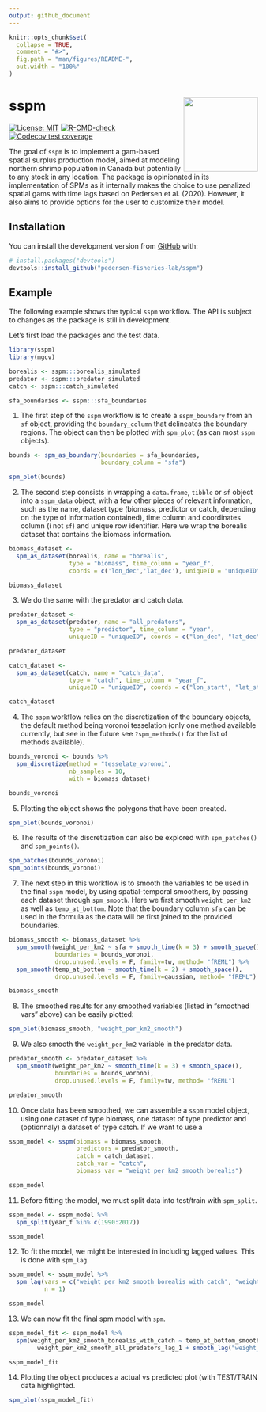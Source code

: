 ```yaml
---
output: github_document
---
```


<!-- README.md is generated from README.Rmd. Please edit that file -->

```r
knitr::opts_chunk$set(
  collapse = TRUE,
  comment = "#>",
  fig.path = "man/figures/README-",
  out.width = "100%"
)
```

# sspm <img src='man/figures/logo.png' align="right" height="150" />

<!-- badges: start -->
[![License: MIT](https://img.shields.io/badge/License-MIT-yellow.svg)](https://opensource.org/licenses/MIT/)
[![R-CMD-check](https://github.com/pedersen-fisheries-lab/sspm/workflows/R-CMD-check/badge.svg)](https://github.com/pedersen-fisheries-lab/sspm/actions)
[![Codecov test coverage](https://codecov.io/gh/pedersen-fisheries-lab/sspm/branch/main/graph/badge.svg)](https://codecov.io/gh/pedersen-fisheries-lab/sspm?branch=main)
<!-- [![Downloads](https://cranlogs.r-pkg.org/badges/sspm?color=brightgreen)](https://CRAN.R-project.org/package=sspm/)
[![Latest Release](https://img.shields.io/github/v/release/pedersen-fisheries-lab/sspm?label=Latest%20Release)](https://github.com/pedersen-fisheries-lab/sspm/releases/latest)
[![CRAN Version](https://img.shields.io/cran/v/sspm?label=CRAN%20Version)](https://CRAN.R-project.org/package=sspm)
[![GitHub Version](https://img.shields.io/github/r-package/v/pedersen-fisheries-lab/sspm?label=GitHub%20Version)](https://github.com/pedersen-fisheries-lab/sspm/blob/dev/DESCRIPTION) -->
<!-- badges: end -->

The goal of `sspm` is to implement a gam-based spatial surplus production model, aimed at modeling northern shrimp population in Canada but potentially to any stock in any location. The package is opinionated in its implementation of SPMs as it internally makes the choice to use penalized spatial gams with time lags  based on Pedersen et al. (2020). However, it also aims to provide options for the user to customize their model.

## Installation

<!-- You can install the released version of sspm from [CRAN](https://CRAN.R-project.org) with: -->
<!-- ``` r -->
<!-- install.packages("sspm") -->
<!-- ``` -->

You can install the development version from [GitHub](https://github.com/) with:

``` r
# install.packages("devtools")
devtools::install_github("pedersen-fisheries-lab/sspm")
```

## Example

The following example shows the typical `sspm` workflow. The API is subject to changes as the package is still in development.

Let's first load the packages and the test data.

```r
library(sspm)
library(mgcv)

borealis <- sspm:::borealis_simulated
predator <- sspm:::predator_simulated
catch <- sspm:::catch_simulated

sfa_boundaries <- sspm:::sfa_boundaries
```

1. The first step of the `sspm` workflow is to create a `sspm_boundary` from an `sf` object, providing the `boundary_column` that delineates the boundary regions. The object can then be plotted with `spm_plot` (as can most `sspm` objects). 

```r
bounds <- spm_as_boundary(boundaries = sfa_boundaries, 
                          boundary_column = "sfa")

spm_plot(bounds)
```

2. The second step consists in wrapping a `data.frame`, `tibble` or `sf` object into a `sspm_data` object, with a few other pieces of relevant information, such as the name, dataset type (biomass, predictor or catch, depending on the type of information contained), time column and coordinates column (i not `sf`) and unique row identifier. Here we wrap the borealis dataset that contains the biomass information.

```r
biomass_dataset <- 
  spm_as_dataset(borealis, name = "borealis", 
                 type = "biomass", time_column = "year_f",
                 coords = c('lon_dec','lat_dec'), uniqueID = "uniqueID")

biomass_dataset
```

3. We do the same with the predator and catch data.

```r
predator_dataset <- 
  spm_as_dataset(predator, name = "all_predators", 
                 type = "predictor", time_column = "year",
                 uniqueID = "uniqueID", coords = c("lon_dec", "lat_dec"))

predator_dataset

catch_dataset <- 
  spm_as_dataset(catch, name = "catch_data", 
                 type = "catch", time_column = "year_f", 
                 uniqueID = "uniqueID", coords = c("lon_start", "lat_start"))

catch_dataset
```

4. The `sspm` workflow relies on the discretization of the boundary objects, the default method being voronoi tesselation (only one method available currently, but see in the future see `?spm_methods()` for the list of methods available).

```r
bounds_voronoi <- bounds %>% 
  spm_discretize(method = "tesselate_voronoi",
                 nb_samples = 10,
                 with = biomass_dataset)

bounds_voronoi
```

5. Plotting the object shows the polygons that have been created.

```r
spm_plot(bounds_voronoi)
```

6. The results of the discretization can also be explored with `spm_patches()` and `spm_points()`.

```r
spm_patches(bounds_voronoi)
spm_points(bounds_voronoi)
```

7. The next step in this workflow is to smooth the variables to be used in the final `sspm` model, by using spatial-temporal smoothers, by passing each dataset through `spm_smooth`. Here we first smooth `weight_per_km2` as well as `temp_at_bottom`. Note that the boundary column `sfa` can be used in the formula as the data will be first joined to the provided boundaries.

```r
biomass_smooth <- biomass_dataset %>%  
  spm_smooth(weight_per_km2 ~ sfa + smooth_time(k = 3) + smooth_space(),
             boundaries = bounds_voronoi,
             drop.unused.levels = F, family=tw, method= "fREML") %>% 
  spm_smooth(temp_at_bottom ~ smooth_time(k = 2) + smooth_space(),
             drop.unused.levels = F, family=gaussian, method= "fREML")

biomass_smooth
```

8. The smoothed results for any smoothed variables (listed in "smoothed vars" above) can be easily plotted:

```r
spm_plot(biomass_smooth, "weight_per_km2_smooth")
```

9. We also smooth the `weight_per_km2` variable in the predator data.

```r
predator_smooth <- predator_dataset %>%  
  spm_smooth(weight_per_km2 ~ smooth_time(k = 3) + smooth_space(),
             boundaries = bounds_voronoi,
             drop.unused.levels = F, family=tw, method= "fREML")

predator_smooth
```

10. Once data has been smoothed, we can assemble a `sspm` model object, using one dataset of type biomass, one dataset of type predictor and (optionnaly) a dataset of type catch. If we want to use a 

```r
sspm_model <- sspm(biomass = biomass_smooth, 
                   predictors = predator_smooth, 
                   catch = catch_dataset, 
                   catch_var = "catch", 
                   biomass_var = "weight_per_km2_smooth_borealis")

sspm_model
```

11. Before fitting the model, we must split data into test/train with `spm_split`.

```r
sspm_model <- sspm_model %>% 
  spm_split(year_f %in% c(1990:2017))

sspm_model
```

12. To fit the model, we might be interested in including lagged values. This is done with `spm_lag`.

```r
sspm_model <- sspm_model %>% 
  spm_lag(vars = c("weight_per_km2_smooth_borealis_with_catch", "weight_per_km2_smooth_all_predators"), 
          n = 1)

sspm_model
```

13. We can now fit the final spm model with `spm`. 

```r
sspm_model_fit <- sspm_model %>% 
  spm(weight_per_km2_smooth_borealis_with_catch ~ temp_at_bottom_smooth + 
        weight_per_km2_smooth_all_predators_lag_1 + smooth_lag("weight_per_km2_smooth_borealis_with_catch"))

sspm_model_fit
```

14. Plotting the object produces a actual vs predicted plot (with TEST/TRAIN data highlighted.

```r
spm_plot(sspm_model_fit)
```
